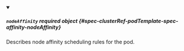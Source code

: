 


<details className="config-field" data-expandable="true" open>
<summary>

##### `nodeAffinity` <span className="config-field-required" data-required="false">required</span> <span className="config-field-type">object</span> <span className="config-field-default"></span> <span className="config-field-enum"></span> {#spec-clusterRef-podTemplate-spec-affinity-nodeAffinity}

Describes node affinity scheduling rules for the pod.

</summary>

<PartialNodeAffinityreference />


</details>
